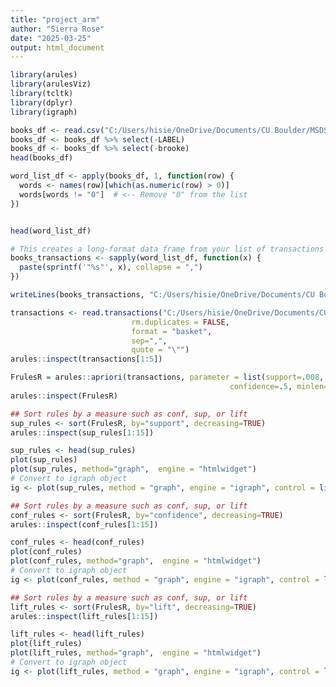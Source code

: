 ---
title: "project_arm"
author: "Sierra Rose"
date: "2025-03-25"
output: html_document
---
```{r}
library(arules)
library(arulesViz)
library(tcltk)
library(dplyr)
library(igraph)
```

```{r}
books_df <- read.csv("C:/Users/hisie/OneDrive/Documents/CU Boulder/MSDS/Spring 2025/Text Mining/All_Data.csv")
books_df <- books_df %>% select(-LABEL)
books_df <- books_df %>% select(-brooke)
head(books_df)
```

```{r}
word_list_df <- apply(books_df, 1, function(row) {
  words <- names(row)[which(as.numeric(row) > 0)]
  words[words != "0"]  # <-- Remove "0" from the list
})


head(word_list_df)

# This creates a long-format data frame from your list of transactions
books_transactions <- sapply(word_list_df, function(x) {
  paste(sprintf('"%s"', x), collapse = ",")
})

writeLines(books_transactions, "C:/Users/hisie/OneDrive/Documents/CU Boulder/MSDS/Spring 2025/Text Mining/books_transactions.csv")
```

```{r}
transactions <- read.transactions("C:/Users/hisie/OneDrive/Documents/CU Boulder/MSDS/Spring 2025/Text Mining/books_transactions.csv",
                           rm.duplicates = FALSE, 
                           format = "basket",  
                           sep=",",
                           quote = "\"")
arules::inspect(transactions[1:5])
```

```{r}
FrulesR = arules::apriori(transactions, parameter = list(support=.008, 
                                                 confidence=.5, minlen=2))
arules::inspect(FrulesR)
```

```{r}
## Sort rules by a measure such as conf, sup, or lift
sup_rules <- sort(FrulesR, by="support", decreasing=TRUE)
arules::inspect(sup_rules[1:15])
```

```{r}
sup_rules <- head(sup_rules)
plot(sup_rules)
plot(sup_rules, method="graph",  engine = "htmlwidget")
# Convert to igraph object
ig <- plot(sup_rules, method = "graph", engine = "igraph", control = list(type = "items"))
```

```{r}
## Sort rules by a measure such as conf, sup, or lift
conf_rules <- sort(FrulesR, by="confidence", decreasing=TRUE)
arules::inspect(conf_rules[1:15])
```

```{r}
conf_rules <- head(conf_rules)
plot(conf_rules)
plot(conf_rules, method="graph",  engine = "htmlwidget")
# Convert to igraph object
ig <- plot(conf_rules, method = "graph", engine = "igraph", control = list(type = "items"))
```

```{r}
## Sort rules by a measure such as conf, sup, or lift
lift_rules <- sort(FrulesR, by="lift", decreasing=TRUE)
arules::inspect(lift_rules[1:15])
```

```{r}
lift_rules <- head(lift_rules)
plot(lift_rules)
plot(lift_rules, method="graph",  engine = "htmlwidget")
# Convert to igraph object
ig <- plot(lift_rules, method = "graph", engine = "igraph", control = list(type = "items"))
```

